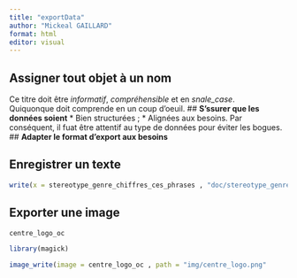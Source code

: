 ```yaml
---
title: "exportData"
author: "Mickeal GAILLARD"
format: html
editor: visual
---
```


## **Assigner tout objet à un nom**
Ce titre doit être _informatif_, _compréhensible_ et en _snale_case_.  
Quiquonque doit comprende en un coup d'oeuil.
## **S'ssurer que les données soient**
* Bien structurées ;
* Alignées aux besoins.
Par conséquent, il fuat être attentif au type de données pour éviter les bogues. 
## **Adapter le format d'export aux besoins**

## Enregistrer un texte
```r
write(x = stereotype_genre_chiffres_ces_phrases , "doc/stereotype_genre.txt")
```
## Exporter une image
```r
centre_logo_oc

library(magick)

image_write(image = centre_logo_oc , path = "img/centre_logo.png"
```